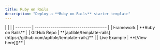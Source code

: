 ```yaml
---
title: Ruby on Rails
description: "Deploy a **Ruby on Rails** starter template"
---
```


<CardGroup cols={2}>
  <Card title="Deploy now" color="#ca8b04" >
  </Card>
  |  |                            |
| -------- | ------------------------------------- |
| Framework     | **Ruby on Rails**                     |
| GitHub Repo      | **[aptible/template-rails](https://github.com/aptible/template-rails)**                   |
| Live Example   | **[View here]()** |
</CardGroup>
